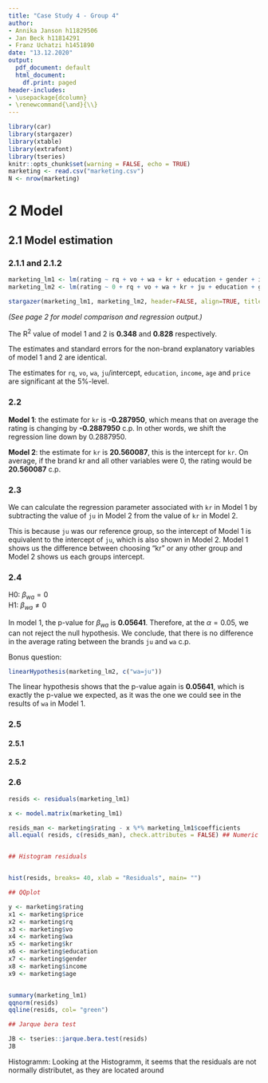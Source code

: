 ```yaml
---
title: "Case Study 4 - Group 4"
author:
- Annika Janson h11829506
- Jan Beck h11814291
- Franz Uchatzi h1451890
date: "13.12.2020"
output:
  pdf_document: default
  html_document:
    df.print: paged
header-includes:
- \usepackage{dcolumn}
- \renewcommand{\and}{\\}
---
```



```r
library(car)
library(stargazer)
library(xtable)
library(extrafont)
library(tseries)
knitr::opts_chunk$set(warning = FALSE, echo = TRUE)
marketing <- read.csv("marketing.csv")
N <- nrow(marketing)
```

# 2 Model

## 2.1 Model estimation

### 2.1.1 and 2.1.2  

```r
marketing_lm1 <- lm(rating ~ rq + vo + wa + kr + education + gender + income + age + price, marketing)
marketing_lm2 <- lm(rating ~ 0 + rq + vo + wa + kr + ju + education + gender + income + age  + price, marketing)
```

```r
stargazer(marketing_lm1, marketing_lm2, header=FALSE, align=TRUE, title="Model comparison")
```


*(See page 2 for model comparison and regression output.)*

The R^2^ value of model 1 and 2 is __0.348__ and __0.828__ respectively. 

The estimates and standard errors for the non-brand explanatory variables of model 1 and 2 are identical.

The estimates for `rq`, `vo`, `wa`, `ju`/intercept, `education`, `income`, `age` and `price` are significant at the 5%-level.

### 2.2 

__Model 1__: the estimate for `kr` is __-0.287950__, which means that on average the rating is changing by __-0.2887950__ c.p. In other words, we shift the regression line down by 0.2887950.

__Model 2__: the estimate for `kr` is __20.560087__, this is the intercept for `kr`. On average, if the brand kr and all other variables were 0, the rating would be __20.560087__ c.p.

### 2.3

We can calculate the regression parameter associated with `kr` in Model 1 by subtracting the value of `ju` in Model 2 from the value of `kr` in Model 2. 

This is because `ju` was our reference group, so the intercept of Model 1 is equivalent to the intercept of `ju`, which is also shown in Model 2. Model 1 shows us the difference between choosing "kr" or any other group and Model 2 shows us each groups intercept. 

\newpage

### 2.4 

H0: $\beta_{wa} = 0$  
H1: $\beta_{wa} \neq 0$ 

In model 1, the p-value for $\beta_{wa}$ is __0.05641__. Therefore, at the $\alpha=0.05$, we can not reject the null hypothesis. We conclude, that there is no difference in the average rating between the brands `ju` and `wa` c.p.

Bonus question: 

```r
linearHypothesis(marketing_lm2, c("wa=ju")) 
```

The linear hypothesis shows that the p-value again is __0.05641__, which is exactly the p-value we expected, as it was the one we could see in the results of `wa` in Model 1. 

### 2.5 
#### 2.5.1

#### 2.5.2

### 2.6

```r

resids <- residuals(marketing_lm1)

x <- model.matrix(marketing_lm1)

resids_man <- marketing$rating - x %*% marketing_lm1$coefficients
all.equal( resids, c(resids_man), check.attributes = FALSE) ## Numeric lengths differ?


## Histogram residuals


hist(resids, breaks= 40, xlab = "Residuals", main= "")

## QQplot

y <- marketing$rating
x1 <- marketing$price
x2 <- marketing$rq
x3 <- marketing$vo
x4 <- marketing$wa
x5 <- marketing$kr
x6 <- marketing$education
x7 <- marketing$gender
x8 <- marketing$income
x9 <- marketing$age


summary(marketing_lm1)
qqnorm(resids)
qqline(resids, col= "green")

## Jarque bera test

JB <- tseries::jarque.bera.test(resids)
JB

```

Histogramm: Looking at the Histogramm, it seems that the residuals are not normally distributet, as they are located around 